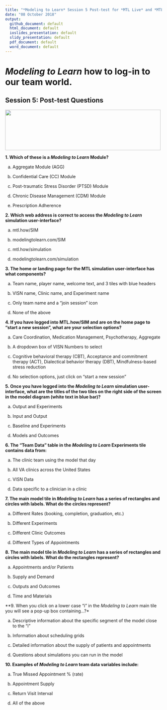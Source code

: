 ```yaml
---
title: "*Modeling to Learn* Session 5 Post-test for *MTL Live* and *MTL Video*"
date: "08 October 2018"
output: 
  github_document: default
  html_document: default
  ioslides_presentation: default
  slidy_presentation: default
  pdf_document: default
  word_document: default
---
```


# *Modeling to Learn* how to log-in to our team world.
<!-- MTL Logo, HTML img tag -->
## Session 5: Post-test Questions	
<img src = "https://raw.githubusercontent.com/lzim/teampsd/teampsd_style/mtl_logo/mtl_testdontguess_sm.png"
     height = "130" width = "500">  
     
**1. Which of these is a *Modeling to Learn* Module?**

a. Aggregate Module (AGG)  

b. Confidential Care (CC) Module  

b. Post-traumatic Stress Disorder (PTSD) Module  

c. Chronic Disease Management (CDM) Module  

d. Prescription Adherence  


**2. Which web address is correct to access the *Modeling to Learn* simulation user-interface?**

a. mtl.how/SIM  

b. modelingtolearn.com/SIM  

c. mtl.how/simulation  

d. modelingtolearn.com/simulation  


**3. The home or landing page for the MTL simulation user-interface has what components?**

a. Team name, player name, welcome text, and 3 tiles with blue headers  

b. VISN name, Clinic name, and Experiment name  

c. Only team name and a “join session” icon  

d. None of the above  


**4. If you have logged into MTL.how/SIM and are on the home page to “start a new session”, what are your selection options?**

a. Care Coordination, Medication Management, Psychotherapy, Aggregate  

b. A dropdown box of VISN Numbers to select  

c. Cognitive behavioral therapy (CBT), Acceptance and commitment therapy (ACT), Dialectical behavior therapy (DBT), Mindfulness-based stress reduction  

d. No selection options, just click on “start a new session”


**5. Once you have logged into the *Modeling to Learn* simulation user-interface, what are the titles of the two tiles on the right side of the screen in the model diagram (white text in blue bar)?**

a. Output and Experiments  

b. Input and Output  

c. Baseline and Experiments  

d. Models and Outcomes  

		
**6. The “Team Data” table in the *Modeling to Learn* Experiments tile contains data from:**

a. The clinic team using the model that day  

b. All VA clinics across the United States  

c. VISN Data  

d. Data specific to a clinician in a clinic  
 
		
**7. The main model tile in *Modeling to Learn* has a series of rectangles and circles with labels. What do the circles represent?**

a. Different Rates (booking, completion, graduation, etc.)  

b. Different Experiments  

c. Different Clinic Outcomes  

d. Different Types of Appointments  

 	
**8. The main model tile in *Modeling to Learn* has a series of rectangles and circles with labels. What do the rectangles represent?**

a. Appointments and/or Patients  

b. Supply and Demand  

c. Outputs and Outcomes  

d. Time and Materials  


**9. When you click on a lower case “i” in the *Modeling to Learn* main tile you will see a pop-up box containing...?*

a. Descriptive information about the specific segment of the model close to the “i”  

b. Information about scheduling grids  

c. Detailed information about the supply of patients and appointments  

d. Questions about simulations you can run in the model  


**10. Examples of *Modeling to Learn* team data variables include:**

a. True Missed Appointment % (rate)  

b. Appointment Supply  

c. Return Visit Interval  

d. All of the above  
 

